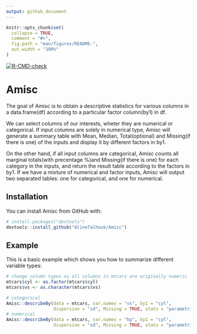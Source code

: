 ```yaml
---
output: github_document
---
```


<!-- README.md is generated from README.Rmd. Please edit that file -->

```r
knitr::opts_chunk$set(
  collapse = TRUE,
  comment = "#>",
  fig.path = "man/figures/README-",
  out.width = "100%"
)
```

<!-- badges: start -->
[![R-CMD-check](https://github.com/AlineTalhouk/Amisc/workflows/R-CMD-check/badge.svg)](https://github.com/AlineTalhouk/Amisc/actions)
<!-- badges: end -->

# Amisc

The goal of Amisc is to obtain a descriptive statistics for various columns in a data.frame(df) according to a particular factor column(by1) in df. 

We can select columns of our interests, wheter they are numerical or categorical. If input columns are solely in numerical type, Amisc will generate a summary table with Mean, Median, Total(optional) and Missing(if there is one) of the inputs and display it by different factors in by1. 

On the other hand, if all input columns are categorical, Amisc counts all marginal totals(with precentage %)and Missing(if there is one) for each category in the inputs, and return the result table according to the factors in by1. If we have a mixture of numerical and factor inputs, Amisc will output two separated tables: one for categorical, and one for numerical. 

## Installation

You can install Amisc from GitHub with:

```r
# install.packages("devtools")
devtools::install_github("AlineTalhouk/Amisc")
```

## Example

This is a basic example which shows you how to summarize different variable types:

```r
# change column types as all columns in mtcars are originally numeric
mtcars$cyl <- as.factor(mtcars$cyl)
mtcars$vs <- as.character(mtcars$vs)

# categorical
Amisc::describeBy(data = mtcars, var.names = "vs", by1 = "cyl",
                  dispersion = "sd", Missing = TRUE, stats = "parametric")
# numerical
Amisc::describeBy(data = mtcars, var.names = "hp", by1 = "cyl",
                  dispersion = "sd", Missing = TRUE, stats = "parametric")
```
